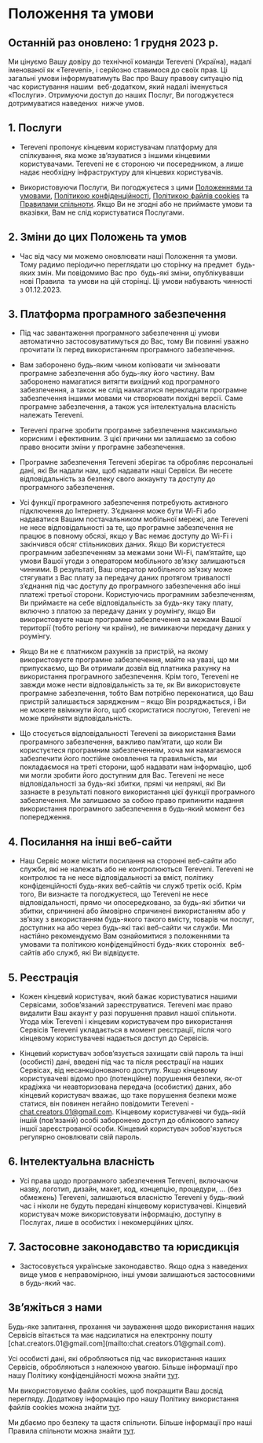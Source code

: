 # Положення та умови

## Останній раз оновлено: 1 грудня 2023 р.

Ми цінуємо Вашу довіру до технічної команди Tereveni (Україна), надалі іменованої як «Tereveni», і серйозно ставимося до своїх прав. Ці загальні умови інформуватимуть Вас про Вашу правову ситуацію під час користування нашим  веб-додатком, який надалі іменується «Послуги». Отримуючи доступ до наших Послуг, Ви погоджуєтеся дотримуватися наведених  нижче умов.

## 1. Послуги

- Tereveni пропонує кінцевим користувачам платформу для спілкування, яка може зв’язуватися з іншими кінцевими користувачами. Tereveni не є стороною чи посередником, а лише надає необхідну інфраструктуру для кінцевих користувачів.

- Використовуючи Послуги, Ви погоджуєтеся з цими [Положеннями та умовами](), [Політикою конфіденційності](/uk/privacy-policy), [Політикою файлів cookies](/uk/cookies-policy) та [Правилами спільноти](/uk/cookies-policy). Якщо Ви не згодні або не приймаєте умови та вказівки, Вам не слід користуватися Послугами.

## 2. Зміни до цих Положень та умов

- Час від часу ми можемо оновлювати наші Положення та умови. Тому радимо періодично переглядати цю сторінку на предмет  будь-яких змін. Ми повідомимо Вас про  будь-які зміни, опублікувавши нові Правила  та умови на цій сторінці. Ці умови набувають чинності з 01.12.2023.

## 3. Платформа програмного забезпечення

- Під час завантаження програмного забезпечення ці умови автоматично застосовуватимуться до Вас, тому Ви повинні уважно прочитати їх перед використанням програмного забезпечення.

- Вам заборонено будь-яким чином копіювати чи змінювати програмне забезпечення або будь-яку його частину. Вам заборонено намагатися витягти вихідний код програмного забезпечення, а також не слід намагатися перекладати програмне забезпечення іншими мовами чи створювати похідні версії. Саме програмне забезпечення, а також уся інтелектуальна власність належать Tereveni.

- Tereveni прагне зробити програмне забезпечення максимально корисним і ефективним. З цієї причини ми залишаємо за собою право вносити зміни у програмне забезпечення.

- Програмне забезпечення Tereveni зберігає та обробляє персональні дані, які Ви надали нам, щоб надавати наші Сервіси. Ви несете відповідальність за безпеку свого аккаунту та доступу до програмного забезпечення.

- Усі функції програмного забезпечення потребують активного підключення до Інтернету. З’єднання може бути Wi-Fi або надаватися Вашим постачальником мобільної мережі, але Tereveni не несе відповідальності за те, що програмне забезпечення не працює в повному обсязі, якщо у Вас немає доступу до Wi-Fi і закінчився обсяг стільникових даних. Якщо Ви користуєтеся програмним забезпеченням за межами зони Wi-Fi, пам’ятайте, що умови Вашої угоди з оператором мобільного зв’язку залишаються чинними. В результаті, Ваш оператор мобільного зв’язку може стягувати з Вас плату за передачу даних протягом тривалості з’єднання під час доступу до програмного забезпечення або інші платежі третьої сторони. Користуючись програмним забезпеченням, Ви приймаєте на себе відповідальність за будь-яку таку плату, включно з платою за передачу даних у роумінгу, якщо Ви використовуєте наше програмне забезпечення за межами Вашої території (тобто регіону чи країни), не вимикаючи передачу даних у роумінгу.

- Якщо Ви не є платником рахунків за пристрій, на якому використовуєте програмне забезпечення, майте на увазі, що ми припускаємо, що Ви отримали дозвіл від платника рахунку на використання програмного забезпечення. Крім того, Tereveni не завжди може нести відповідальність за те, як Ви використовуєте програмне забезпечення, тобто Вам потрібно переконатися, що Ваш пристрій залишається зарядженим – якщо Він розряджається, і Ви не можете ввімкнути його, щоб скористатися послугою, Tereveni не може прийняти відповідальність.

- Що стосується відповідальності Tereveni за використання Вами програмного забезпечення, важливо пам’ятати, що коли Ви користуєтеся програмним забезпеченням, хоча ми намагаємося забезпечити його постійне оновлення та правильність, ми покладаємося на треті сторони, щоб надавати нам інформацію, щоб ми могли зробити його доступним для Вас. Tereveni не несе відповідальності за будь-які збитки, прямі чи непрямі, які Ви зазнаєте в результаті повного використання цієї функції програмного забезпечення. Ми залишаємо за собою право припинити надання використання програмного забезпечення в будь-який момент без попередження.

## 4. Посилання на інші веб-сайти

- Наш Сервіс може містити посилання на сторонні веб-сайти або служби, які не належать або не контролюються Tereveni. Tereveni не контролює та не несе відповідальності за вміст, політику конфіденційності будь-яких веб-сайтів чи служб третіх осіб. Крім того, Ви визнаєте та погоджуєтеся, що Tereveni не несе відповідальності, прямо чи опосередковано, за будь-які збитки чи збитки, спричинені або ймовірно спричинені використанням або у зв’язку з використанням будь-якого такого вмісту, товарів чи послуг, доступних на або через будь-які такі веб-сайти чи служби. Ми настійно рекомендуємо Вам ознайомитися з положеннями та умовами та політикою конфіденційності будь-яких сторонніх  веб-сайтів або служб, які Ви відвідуєте.

## 5. Реєстрація

- Кожен кінцевий користувач, який бажає користуватися нашими Сервісами, зобов’язаний зареєструватися. Tereveni має право видалити Ваш акаунт у разі порушення правил нашої спільноти. Угода між Tereveni і кінцевим користувачем про використання Сервісів Tereveni укладається в момент реєстрації, після чого кінцевому користувачеві надається доступ до Сервісів.

- Кінцевий користувач зобов’язується захищати свій пароль та інші (особисті) дані, введені під час та після реєстрації на наших Сервісах, від несанкціонованого доступу. Якщо кінцевому користувачеві відомо про (потенційне) порушення безпеки, як-от крадіжка чи неавторизована передача (особистих) даних, або кінцевий користувач вважає, що таке порушення безпеки може статися, він повинен негайно повідомити Tereveni - [chat.creators.01@gmail.com](mailto:chat.creators.01@gmail.com). Кінцевому користувачеві чи будь-якій іншій (пов’язаній) особі заборонено доступ до облікового запису іншої зареєстрованої особи. Кінцевий користувач зобов'язується регулярно оновлювати свій пароль.

## 6. Інтелектуальна власність

- Усі права щодо програмного забезпечення Tereveni, включаючи назву, логотип, дизайн, макет, код, концепцію, процедури, … (без обмежень) Tereveni, залишаються власністю Tereveni у будь-який час і ніколи не будуть передані кінцевому користувачеві. Кінцевий користувач може використовувати інформацію, доступну в Послугах, лише в особистих і некомерційних цілях.

## 7. Застосовне законодавство та юрисдикція

- Застосовується українське законодавство. Якщо одна з наведених вище умов є неправомірною, інші умови залишаються застосовними в будь-який час.

## Зв’яжіться з нами

<div className="-mt-3">
  Будь-яке запитання, прохання чи зауваження щодо використання наших Сервісів вітається та має надсилатися на електронну пошту [chat.creators.01@gmail.com](mailto:chat.creators.01@gmail.com).

Усі особисті дані, які обробляються під час використання наших Сервісів, обробляються з належною увагою. Більше інформації про нашу Політику конфіденційності можна знайти [тут](/uk/privacy-policy).

Ми використовуємо файли cookies, щоб покращити Ваш досвід перегляду. Додаткову інформацію про нашу Політику використання файлів cookies можна знайти [тут](/uk/cookies-policy).

Ми дбаємо про безпеку та щастя спільноти. Більше інформації про наші Правила спільноти можна знайти [тут](/uk/community-rules).

</div>
